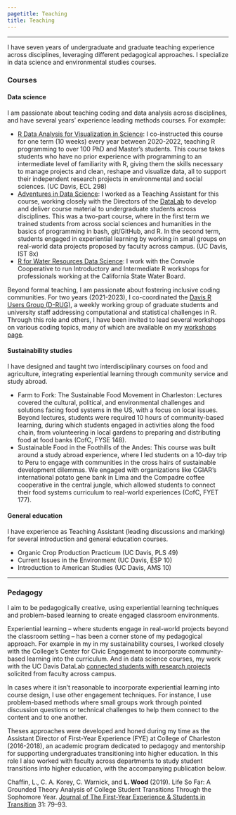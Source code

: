 ```yaml
---
pagetitle: Teaching 
title: Teaching 
---
```

<style type="text/css">
h1.title {
  text-align: center;
}
</style>


*** 

I have seven years of undergraduate and graduate teaching experience across disciplines, leveraging different pedagogical approaches. I specialize in data science and environmental studies courses. 

### Courses

#### Data science

I am passionate about teaching coding and data analysis across disciplines, and have several years' experience leading methods courses. For example:  

* [R Data Analysis for Visualization in Science](https://gge-ucd.github.io/R-DAVIS/): I co-instructed this course for one term (10 weeks) every year between 2020-2022, teaching R programming to over 100 PhD and Master’s students. This course takes students who have no prior experience with programming to an intermediate level of familiarity with R, giving them the skills necessary to manage projects and clean, reshape and visualize data, all to support their independent research projects in environmental and social sciences. (UC Davis, ECL 298)
* [Adventures in Data Science](https://ucdavisdatalab.github.io/adventures_in_data_science/): I worked as a Teaching Assistant for this course, working closely with the Directors of the [DataLab](https://datalab.ucdavis.edu/) to develop and deliver course material to undergraduate students across disciplines. This was a two-part course, where in the first term we trained students from across social sciences and humanities in the basics of programming in bash, git/GitHub, and R. In the second term, students engaged in experiential learning by working in small groups on real-world data projects proposed by faculty across campus. (UC Davis, IST 8x) 
* [R for Water Resources Data Science](https://www.r4wrds.com/): I work with the Convole Cooperative to run Introductory and Intermediate R workshops for professionals working at the California State Water Board. 

Beyond formal teaching, I am passionate about fostering inclusive coding communities. For two years (2021-2023), I co-coordinated the [Davis R Users Group (D-RUG)](https://d-rug.github.io/), a weekly working group of graduate students and university staff addressing computational and statistical challenges in R. Through this role and others, I have been invited to lead several workshops on various coding topics, many of which are available on my [workshops page](workshops.html). 

#### Sustainability studies  

I have designed and taught two interdisciplinary courses on food and agriculture, integrating experiential learning through community service and study abroad.  

* Farm to Fork: The Sustainable Food Movement in Charleston: Lectures covered the cultural, political, and environmental challenges and solutions facing food systems in the US, with a focus on local issues. Beyond lectures, students were required 10 hours of community-based learning, during which students engaged in activities along the food chain, from volunteering in local gardens to preparing and distributing food at food banks (CofC, FYSE 148).   
* Sustainable Food in the Foothills of the Andes: This course was built around a study abroad experience, where I led students on a 10-day trip to Peru to engage with communities in the cross hairs of sustainable development dilemmas. We engaged with organizations like CGIAR’s international potato gene bank in Lima and the Compadre coffee cooperative in the central jungle, which allowed students to connect their food systems curriculum to real-world experiences (CofC, FYET 177). 

#### General education 

I have experience as Teaching Assistant (leading discussions and marking) for several introduction and general education courses.

* Organic Crop Production Practicum (UC Davis, PLS 49)  
* Current Issues in the Environment (UC Davis, ESP 10)   
* Introduction to American Studies (UC Davis, AMS 10)  

*** 

### Pedagogy 

I aim to be pedagogically creative, using experiential learning techniques and problem-based learning to create engaged classroom environments.  

Experiential learning – where students engage in real-world projects beyond the classroom setting – has been a corner stone of my pedagogical approach. For example in my in my sustainability courses, I worked closely with the College's Center for Civic Engagement to incorporate community-based learning into the curriculum. And in data science courses, my work with the UC Davis DataLab [connected students with research projects](https://datalab.ucdavis.edu/adventures-in-data-science-2/) solicited from faculty across campus. 

In cases where it isn’t reasonable to incorporate experiential learning into course design, I use other engagement techniques. For instance, I use problem-based methods where small groups work through pointed discussion questions or technical challenges to help them connect to the content and to one another. 

Theses approaches were developed and honed during my time as the Assistant Director of First-Year Experience (FYE) at College of Charleston (2016-2018), an academic program dedicated to pedagogy and mentorship for supporting undergraduates transitioning into higher education. In this role I also worked with faculty across departments to study student transitions into higher education, with the accompanying publication below. 

Chaffin, L., C. A. Korey, C. Warnick, and **L. Wood** (2019). Life So Far: A Grounded Theory Analysis of College Student Transitions Through the Sophomore Year. [Journal of The First-Year Experience & Students in Transition](https://www.ingentaconnect.com/content/fyesit/fyesit/2019/00000031/00000002/art00005) 31: 79–93.


<!-- Google tag (gtag.js) -->
<script async src="https://www.googletagmanager.com/gtag/js?id=G-HJX1JG1FCV"></script>
<script>
  window.dataLayer = window.dataLayer || [];
  function gtag(){dataLayer.push(arguments);}
  gtag('js', new Date());

  gtag('config', 'G-HJX1JG1FCV');
</script>

